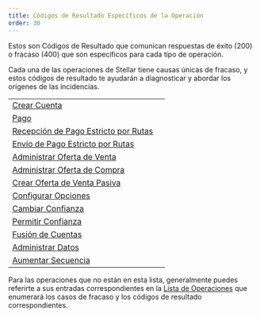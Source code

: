```yaml
---
title: Códigos de Resultado Específicos de la Operación
order: 30
---
```



Estos son Códigos de Resultado que comunican respuestas de éxito (200) o fracaso (400) que son específicos para cada tipo de operación.

Cada una de las operaciones de Stellar tiene causas únicas de fracaso, y estos códigos de resultado te ayudarán a diagnosticar y abordar los orígenes de las incidencias.

<MethodTable title="Tipos de Códigos de Resultado Específicos de la Operación">

|                                                                              |   |
| ---------------------------------------------------------------------------- | - |
| [Crear Cuenta](./create-account.mdx)                                         |   |
| [Pago](./payment.mdx)                                                        |   |
| [Recepción de Pago Estricto por Rutas](./path-payment-strict-receive.mdx)    |   |
| [Envío de Pago Estricto por Rutas](./path-payment-strict-send.mdx)           |   |
| [Administrar Oferta de Venta](./manage-sell-offer.mdx)                       |   |
| [Administrar Oferta de Compra](./manage-buy-offer.mdx)                       |   |
| [Crear Oferta de Venta Pasiva](./create-passive-sell-offer.mdx)              |   |
| [Configurar Opciones](./set-options.mdx)                                     |   |
| [Cambiar Confianza](./change-trust.mdx)                                      |   |
| [Permitir Confianza](./allow-trust.mdx)                                      |   |
| [Fusión de Cuentas](./account-merge.mdx)                                     |   |
| [Administrar Datos](./manage-data.mdx)                                       |   |
| [Aumentar Secuencia](./bump-sequence.mdx)                                    |   |

</MethodTable>

Para las operaciones que no están en esta lista, generalmente puedes referirte a sus entradas correspondientes en la [Lista de Operaciones](../../../../../../../learn/fundamentals/transactions/list-of-operations.mdx) que enumerará los casos de fracaso y los códigos de resultado correspondientes.
